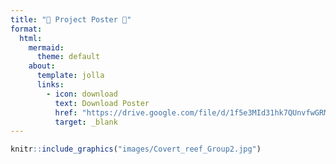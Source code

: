 ```yaml
---
title: "🌊 Project Poster 🪸"
format:
  html:
    mermaid: 
      theme: default
    about: 
      template: jolla
      links:
        - icon: download
          text: Download Poster
          href: "https://drive.google.com/file/d/1f5e3MId31hk7QUnvfwGRMmFfJv4bxu60/view?usp=sharing"
          target: _blank
---
```


```r
knitr::include_graphics("images/Covert_reef_Group2.jpg")
```
